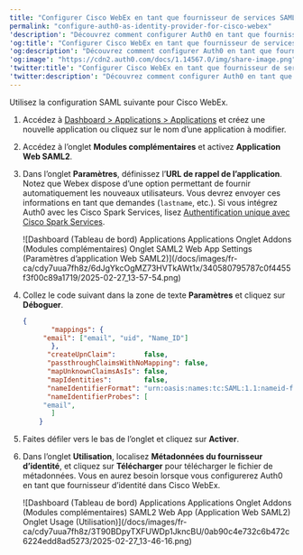 ```yaml
---
title: "Configurer Cisco WebEx en tant que fournisseur de services SAML"
permalink: "configure-auth0-as-identity-provider-for-cisco-webex"
'description': "Découvrez comment configurer Auth0 en tant que fournisseur d’identité à l’aide de l’extension SAML2 Web App pour Cisco WebEx."
'og:title': "Configurer Cisco WebEx en tant que fournisseur de services SAML"
'og:description': "Découvrez comment configurer Auth0 en tant que fournisseur d’identité à l’aide de l’extension SAML2 Web App pour Cisco WebEx."
'og:image': "https://cdn2.auth0.com/docs/1.14567.0/img/share-image.png"
'twitter:title': "Configurer Cisco WebEx en tant que fournisseur de services SAML"
'twitter:description': "Découvrez comment configurer Auth0 en tant que fournisseur d’identité à l’aide de l’extension SAML2 Web App pour Cisco WebEx."
---
```


Utilisez la configuration <Tooltip href="/docs/docs/fr-ca/glossary?term=security-assertion-markup-language" tip="Security Assertion Markup Language (SAML)
Protocole normalisé permettant à deux parties d’échanger des informations d’authentification sans mot de passe." cta="Voir le glossaire">SAML</Tooltip> suivante pour Cisco WebEx.

1. Accédez à [Dashboard > Applications > Applications](https://manage.auth0.com/#/applications) et créez une nouvelle application ou cliquez sur le nom d’une application à modifier.
2. Accédez à l’onglet **Modules complémentaires** et activez **Application Web SAML2**.
3. Dans l’onglet **Paramètres**, définissez l’**URL de rappel de l’application**. Notez que Webex dispose d’une option permettant de fournir automatiquement les nouveaux utilisateurs. Vous devrez envoyer ces informations en tant que demandes (`lastname`, etc.). Si vous intégrez Auth0 avec les Cisco Spark Services, lisez [Authentification unique avec Cisco Spark Services](https://collaborationhelp.cisco.com/article/en-us/lfu88u).

   <Frame>![Dashboard (Tableau de bord) Applications Applications Onglet Addons (Modules complémentaires) Onglet SAML2 Web App Settings (Paramètres d’application Web SAML2)](/docs/images/fr-ca/cdy7uua7fh8z/6dJgYkcOgMZ73HVTkAWt1x/340580795787c0f4455f3f00c89a1719/2025-02-27_13-57-54.png)</Frame>

4. Collez le code suivant dans la zone de texte **Paramètres** et cliquez sur **Déboguer**.

   ```json lines
   {
          "mappings": {
        "email": ["email", "uid", "Name_ID"]
          },
         "createUpnClaim":       false,
         "passthroughClaimsWithNoMapping": false,
         "mapUnknownClaimsAsIs": false,
         "mapIdentities":        false,
         "nameIdentifierFormat": "urn:oasis:names:tc:SAML:1.1:nameid-format:emailAddress",
         "nameIdentifierProbes": [
        "email",
          ]
       }
   ```

   

   
5. Faites défiler vers le bas de l’onglet et cliquez sur **Activer**.
6. Dans l’onglet **Utilisation**, localisez **Métadonnées du fournisseur d’identité**, et cliquez sur **Télécharger** pour télécharger le fichier de métadonnées. Vous en aurez besoin lorsque vous configurerez Auth0 en tant que fournisseur d’identité dans Cisco WebEx.

   <Frame>![Dashboard (Tableau de bord) Applications Applications Onglet Addons (Modules complémentaires) SAML2 Web App (Application Web SAML2) Onglet Usage (Utilisation)](/docs/images/fr-ca/cdy7uua7fh8z/3T90BDpyTXFUWDp1JkncBU/0ab90c4e732c6b472c6224edd8ad5273/2025-02-27_13-46-16.png)</Frame>

